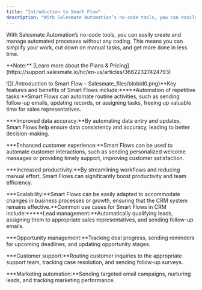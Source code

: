 ```yaml
---
title: "Introduction to Smart Flow"
description: "With Salesmate Automation’s no-code tools, you can easily create and manage automated processes without any coding. This means you can simplify your w..."
---
```


With Salesmate Automation’s no-code tools, you can easily create and manage automated processes without any coding. This means you can simplify your work, cut down on manual tasks, and get more done in less time.

<Note>
  **Note:** [Learn more about the Plans &
  Pricing](https://support.salesmate.io/hc/en-us/articles/36622327424793)
</Note>

![](./Introduction to Smart Flow – Salesmate_files/blobid0.png)**Key features and benefits of Smart Flows include:\*\*\***Automation of repetitive tasks:\*\*Smart Flows can automate routine activities, such as sending follow-up emails, updating records, or assigning tasks, freeing up valuable time for sales representatives.

**\*Improved data accuracy:**By automating data entry and updates, Smart Flows help ensure data consistency and accuracy, leading to better decision-making.

**\*Enhanced customer experience:**Smart Flows can be used to automate customer interactions, such as sending personalized welcome messages or providing timely support, improving customer satisfaction.

**\*Increased productivity:**By streamlining workflows and reducing manual effort, Smart Flows can significantly boost productivity and team efficiency.

**\*Scalability:**Smart Flows can be easily adapted to accommodate changes in business processes or growth, ensuring that the CRM system remains effective.**Common use cases for Smart Flows in CRM include:\*\*\***Lead management:\*\*Automatically qualifying leads, assigning them to appropriate sales representatives, and sending follow-up emails.

**\*Opportunity management:**Tracking deal progress, sending reminders for upcoming deadlines, and updating opportunity stages.

**\*Customer support:**Routing customer inquiries to the appropriate support team, tracking case resolution, and sending follow-up surveys.

**\*Marketing automation:**Sending targeted email campaigns, nurturing leads, and tracking marketing performance.
